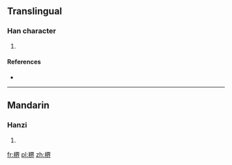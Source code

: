 ==Translingual==

===Han character===
{{Han char|rn=75|rad=木|as=09|sn=13|four=|canj=DWOL}}

# {{defn|Han|sort=木09}}

====References====
* {{Han ref|kx=0539.020|dkj=15120|dj=0926.160|hdz=21250.010|uh=6950|ud=26960}}

----

==Mandarin==

===Hanzi===
{{cmn-hanzi|pin=[[jiè]] ([[jie4]])|wg=chieh<sup>4</sup>}}

# {{defn|lang=cmn|sort=木09}}

[[fr:楐]]
[[pl:楐]]
[[zh:楐]]
